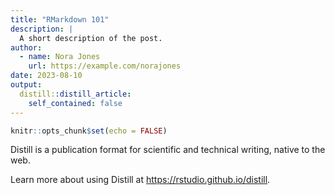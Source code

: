 ```yaml
---
title: "RMarkdown 101"
description: |
  A short description of the post.
author:
  - name: Nora Jones
    url: https://example.com/norajones
date: 2023-08-10
output:
  distill::distill_article:
    self_contained: false
---
```



```r
knitr::opts_chunk$set(echo = FALSE)
```

Distill is a publication format for scientific and technical writing, native to the web.

Learn more about using Distill at <https://rstudio.github.io/distill>.


